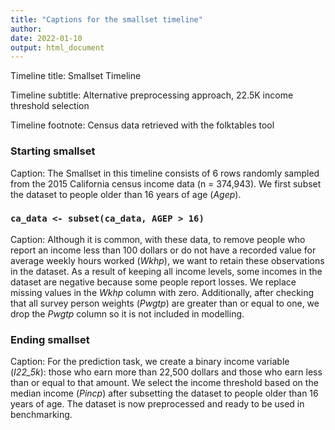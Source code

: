 ```yaml
---
title: "Captions for the smallset timeline"
author: 
date: 2022-01-10
output: html_document
---
```


Timeline title: Smallset Timeline

Timeline subtitle: Alternative preprocessing approach, 22.5K income threshold selection

Timeline footnote: Census data retrieved with the folktables tool

### Starting smallset

Caption: The Smallset in this timeline consists of 6 rows randomly sampled from the 2015 California census income data (n = 374,943). We first subset the dataset to people older than 16 years of age (*Agep*).

### `ca_data <- subset(ca_data, AGEP > 16)`

Caption: Although it is common, with these data, to remove people who report an income less than 100 dollars or do not have a recorded value for average weekly hours worked (*Wkhp*), we want to retain these observations in the dataset. As a result of keeping all income levels, some incomes in the dataset are negative because some people report losses. We replace missing values in the *Wkhp* column with zero. Additionally, after checking that all survey person weights (*Pwgtp*) are greater than or equal to one, we drop the *Pwgtp* column so it is not included in modelling.

### Ending smallset

Caption: For the prediction task, we create a binary income variable (*I22_5k*): those who earn more than 22,500 dollars and those who earn less than or equal to that amount. We select the income threshold based on the median income (*Pincp*) after subsetting the dataset to people older than 16 years of age. The dataset is now preprocessed and ready to be used in benchmarking.
